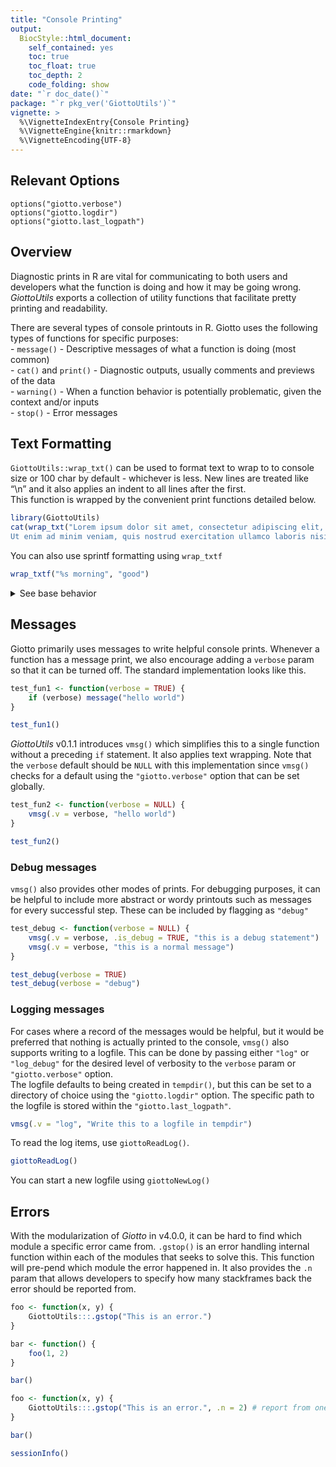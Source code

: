 ```yaml
---
title: "Console Printing"
output: 
  BiocStyle::html_document:
    self_contained: yes
    toc: true
    toc_float: true
    toc_depth: 2
    code_folding: show
date: "`r doc_date()`"
package: "`r pkg_ver('GiottoUtils')`"
vignette: >
  %\VignetteIndexEntry{Console Printing}
  %\VignetteEngine{knitr::rmarkdown}
  %\VignetteEncoding{UTF-8}  
---
```


## Relevant Options
```
options("giotto.verbose")
options("giotto.logdir")
options("giotto.last_logpath")
```


## Overview

Diagnostic prints in R are vital for communicating to both users and developers what the function is doing and how it may be going wrong. *GiottoUtils* exports a collection of utility functions that facilitate pretty printing and readability.

There are several types of console printouts in R. Giotto uses the following types of functions for specific purposes:\
- `message()` - Descriptive messages of what a function is doing (most common)\
- `cat()` and `print()` - Diagnostic outputs, usually comments and previews of the data\
- `warning()` - When a function behavior is potentially problematic, given the context and/or inputs\
- `stop()` - Error messages

## Text Formatting

`GiottoUtils::wrap_txt()` can be used to format text to wrap to to console size
or 100 char by default - whichever is less. New lines are treated like "\\n" and
it also applies an indent to all lines after the first.\
This function is wrapped by the convenient print functions detailed below.\
```r
library(GiottoUtils)
cat(wrap_txt("Lorem ipsum dolor sit amet, consectetur adipiscing elit, sed do eiusmod tempor incididunt ut labore et dolore magna aliqua.
Ut enim ad minim veniam, quis nostrud exercitation ullamco laboris nisi ut aliquip ex ea commodo consequat."))
```

You can also use sprintf formatting using `wrap_txtf`
```r
wrap_txtf("%s morning", "good")
```

<details> <summary>See base behavior</summary>
Base functions for console prints lack text wrapping. Linebreaks also require usage of "\\n" to be formatted as expected.

```r
# Code formatting causes "    " to be added the next line
cat("Lorem ipsum dolor sit amet, consectetur adipiscing elit, sed do eiusmod tempor incididunt ut labore et dolore magna aliqua.
    Ut enim ad minim veniam, quis nostrud exercitation ullamco laboris nisi ut aliquip ex ea commodo consequat.")

# Using \n instead
cat("Lorem ipsum dolor sit amet, consectetur adipiscing elit, sed do eiusmod tempor incididunt ut labore et dolore magna aliqua.\nUt enim ad minim veniam, quis nostrud exercitation ullamco laboris nisi ut aliquip ex ea commodo consequat.")
```
</details>


## Messages
Giotto primarily uses messages to write helpful console prints.
Whenever a function has a message print, we also encourage adding a `verbose`
param so that it can be turned off. The standard implementation looks like this.
```r
test_fun1 <- function(verbose = TRUE) {
    if (verbose) message("hello world")
}

test_fun1()
```

*GiottoUtils* v0.1.1 introduces `vmsg()` which simplifies this to a single
function without a preceding `if` statement. It also applies text wrapping.
Note that the `verbose` default should be `NULL` with this implementation since
`vmsg()` checks for a default using the `"giotto.verbose"` option that can be
set globally.
``` r
test_fun2 <- function(verbose = NULL) {
    vmsg(.v = verbose, "hello world")
}

test_fun2()
```

### Debug messages

`vmsg()` also provides other modes of prints. For debugging purposes, it can
be helpful to include more abstract or wordy printouts such as messages for
every successful step. These can be included by flagging as `"debug"`
```r
test_debug <- function(verbose = NULL) {
    vmsg(.v = verbose, .is_debug = TRUE, "this is a debug statement")
    vmsg(.v = verbose, "this is a normal message")
}

test_debug(verbose = TRUE)
test_debug(verbose = "debug")
```

### Logging messages

For cases where a record of the messages would be helpful, but it would be
preferred that nothing is actually printed to the console, `vmsg()` also supports
writing to a logfile. This can be done by passing either `"log"` or `"log_debug"`
for the desired level of verbosity to the `verbose` param or `"giotto.verbose"`
option.\
The logfile defaults to being created in `tempdir()`, but this can be set to a
directory of choice using the `"giotto.logdir"` option. The specific path to
the logfile is stored within the `"giotto.last_logpath"`.
```r
vmsg(.v = "log", "Write this to a logfile in tempdir")
```

To read the log items, use `giottoReadLog()`.
```r
giottoReadLog()
```

You can start a new logfile using `giottoNewLog()`


## Errors
With the modularization of *Giotto* in v4.0.0, it can be hard to find which
module a specific error came from. `.gstop()` is an error handling internal
function within each of the modules that seeks to solve this.
This function will pre-pend which module the error happened in. It also
provides the `.n` param that allows developers to specify how many stackframes
back the error should be reported from.
```r
foo <- function(x, y) {
    GiottoUtils:::.gstop("This is an error.")
}

bar <- function() {
    foo(1, 2)
}

bar()

foo <- function(x, y) {
    GiottoUtils:::.gstop("This is an error.", .n = 2) # report from one stackframe back
}

bar()
```


```r
sessionInfo()
```


